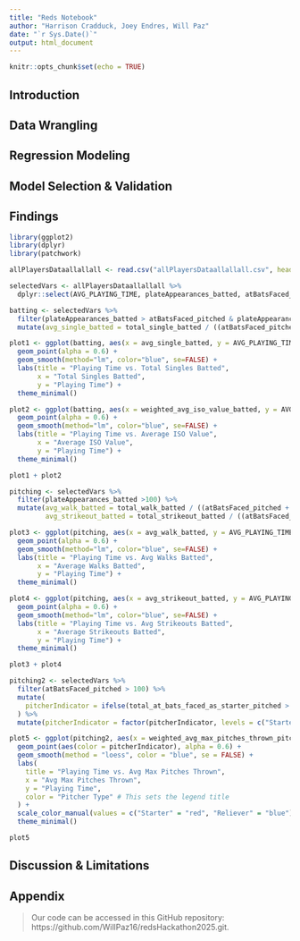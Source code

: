 ---
title: "Reds Notebook"
author: "Harrison Cradduck, Joey Endres, Will Paz"
date: "`r Sys.Date()`"
output: html_document
---

```{r setup, include=FALSE}
knitr::opts_chunk$set(echo = TRUE)
```

## Introduction

> 

## Data Wrangling

> 

## Regression Modeling

> 

## Model Selection & Validation

> 

## Findings

>

```{r, echo=FALSE, warning=FALSE, message=FALSE}
library(ggplot2)
library(dplyr)
library(patchwork)

allPlayersDataallallall <- read.csv("allPlayersDataallallall.csv", header=TRUE)

selectedVars <- allPlayersDataallallall %>% 
  dplyr::select(AVG_PLAYING_TIME, plateAppearances_batted, atBatsFaced_pitched, weighted_avg_iso_value_batted, total_single_batted, weighted_avg_max_times_faced_batted, weighted_avg_max_pitches_thrown_pitched, total_walk_batted, total_strikeout_batted, total_at_bats_faced_as_starter_pitched, total_at_bats_faced_as_reliever_pitched)
```

```{r, fig.width=10, fig.height=5, echo=FALSE, message=FALSE}
batting <- selectedVars %>% 
  filter(plateAppearances_batted > atBatsFaced_pitched & plateAppearances_batted > 100) %>% 
  mutate(avg_single_batted = total_single_batted / ((atBatsFaced_pitched + plateAppearances_batted)/AVG_PLAYING_TIME))

plot1 <- ggplot(batting, aes(x = avg_single_batted, y = AVG_PLAYING_TIME)) +
  geom_point(alpha = 0.6) +  
  geom_smooth(method="lm", color="blue", se=FALSE) +
  labs(title = "Playing Time vs. Total Singles Batted",
       x = "Total Singles Batted",
       y = "Playing Time") +
  theme_minimal()

plot2 <- ggplot(batting, aes(x = weighted_avg_iso_value_batted, y = AVG_PLAYING_TIME)) +
  geom_point(alpha = 0.6) +  
  geom_smooth(method="lm", color="blue", se=FALSE) +
  labs(title = "Playing Time vs. Average ISO Value",
       x = "Average ISO Value",
       y = "Playing Time") +
  theme_minimal()

plot1 + plot2
```

```{r, fig.width=10, fig.height=5, echo=FALSE, message=FALSE}
pitching <- selectedVars %>% 
  filter(plateAppearances_batted >100) %>%
  mutate(avg_walk_batted = total_walk_batted / ((atBatsFaced_pitched + plateAppearances_batted)/AVG_PLAYING_TIME),
         avg_strikeout_batted = total_strikeout_batted / ((atBatsFaced_pitched + plateAppearances_batted)/AVG_PLAYING_TIME))

plot3 <- ggplot(pitching, aes(x = avg_walk_batted, y = AVG_PLAYING_TIME)) +
  geom_point(alpha = 0.6) +  
  geom_smooth(method="lm", color="blue", se=FALSE) +
  labs(title = "Playing Time vs. Avg Walks Batted",
       x = "Average Walks Batted",
       y = "Playing Time") +
  theme_minimal()

plot4 <- ggplot(pitching, aes(x = avg_strikeout_batted, y = AVG_PLAYING_TIME)) +
  geom_point(alpha = 0.6) +  
  geom_smooth(method="lm", color="blue", se=FALSE) +
  labs(title = "Playing Time vs. Avg Strikeouts Batted",
       x = "Average Strikeouts Batted",
       y = "Playing Time") +
  theme_minimal()

plot3 + plot4
```

```{r, fig.width=10, fig.height=5, echo=FALSE, message=FALSE}
pitching2 <- selectedVars %>% 
  filter(atBatsFaced_pitched > 100) %>% 
  mutate(
    pitcherIndicator = ifelse(total_at_bats_faced_as_starter_pitched > total_at_bats_faced_as_reliever_pitched, "Starter", "Reliever")
  ) %>%
  mutate(pitcherIndicator = factor(pitcherIndicator, levels = c("Starter", "Reliever")))

plot5 <- ggplot(pitching2, aes(x = weighted_avg_max_pitches_thrown_pitched, y = AVG_PLAYING_TIME)) +
  geom_point(aes(color = pitcherIndicator), alpha = 0.6) +  
  geom_smooth(method = "loess", color = "blue", se = FALSE) +
  labs(
    title = "Playing Time vs. Avg Max Pitches Thrown",
    x = "Avg Max Pitches Thrown",
    y = "Playing Time",
    color = "Pitcher Type" # This sets the legend title
  ) +
  scale_color_manual(values = c("Starter" = "red", "Reliever" = "blue")) +
  theme_minimal()

plot5
```


## Discussion & Limitations

> 

## Appendix

> Our code can be accessed in this GitHub repository: https://github.com/WillPaz16/redsHackathon2025.git.
